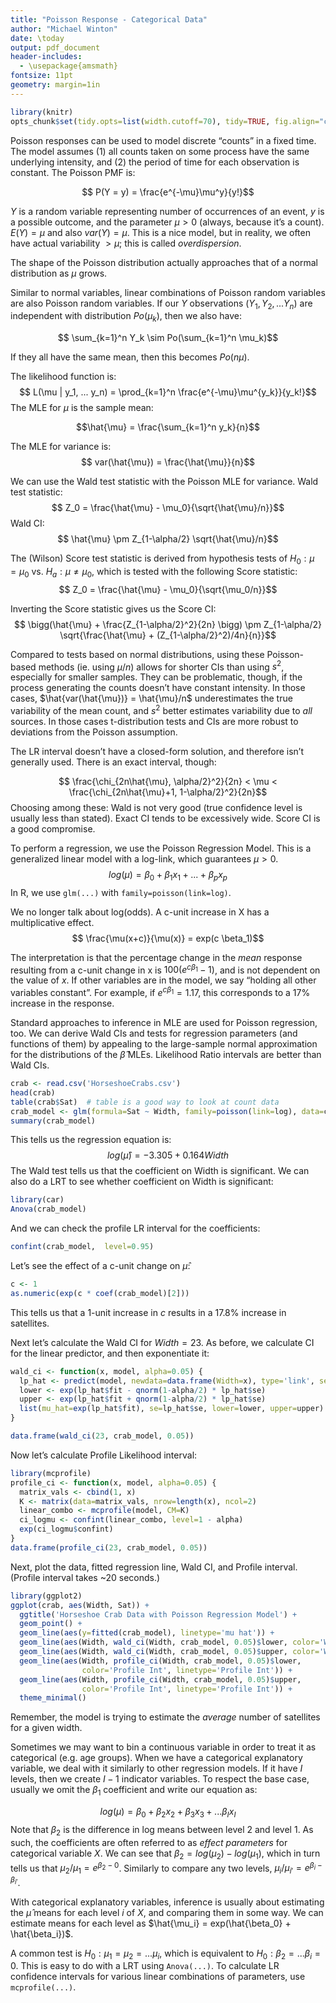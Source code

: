 ```yaml
---
title: "Poisson Response - Categorical Data"
author: "Michael Winton"
date: \today
output: pdf_document
header-includes:
  - \usepackage{amsmath}
fontsize: 11pt
geometry: margin=1in
---
```


```r
library(knitr)
opts_chunk$set(tidy.opts=list(width.cutoff=70), tidy=TRUE, fig.align="center")
```

\section{Poisson Responses}

Poisson responses can be used to model discrete "counts" in a fixed time.  The model assumes (1) all counts taken on some process have the same underlying intensity, and (2) the period of time for each observation is constant.  The Poisson PMF is:

$$ P(Y = y) = \frac{e^{-\mu}\mu^y}{y!}$$

$Y$ is a random variable representing number of occurrences of an event, $y$ is a possible outcome, and the parameter $\mu>0$ (always, because it's a count).  $E(Y) = \mu$ and also $var(Y) = \mu$.  This is a nice model, but in reality, we often have actual variability $> \mu$; this is called _overdispersion_. 

The shape of the Poisson distribution actually approaches that of a normal distribution as $\mu$ grows.

Similar to normal variables, linear combinations of Poisson random variables are also Poisson random variables.  If our $Y$ observations ($Y_1, Y_2, ... Y_n$) are independent with distribution $Po(\mu_k)$, then we also have:

$$ \sum_{k=1}^n Y_k \sim Po(\sum_{k=1}^n \mu_k)$$

If they all have the same mean, then this becomes $Po(n \mu)$.

The likelihood function is:
$$ L(\mu | y_1, ... y_n) = \prod_{k=1}^n \frac{e^{-\mu}\mu^{y_k}}{y_k!}$$
The MLE for $\mu$ is the sample mean: 

$$\hat{\mu} = \frac{\sum_{k=1}^n y_k}{n}$$

The MLE for variance is:
$$ var(\hat{\mu}) = \frac{\hat{\mu}}{n}$$

\subsection{Confidence Intervals}


We can use the Wald test statistic with the Poisson MLE for variance.  Wald test statistic:
$$ Z_0 = \frac{\hat{\mu} - \mu_0}{\sqrt{\hat{\mu}/n}}$$
Wald CI:
$$ \hat{\mu} \pm Z_{1-\alpha/2} \sqrt{\hat{\mu}/n}$$

The (Wilson) Score test statistic is derived from hypothesis tests of $H_0: \mu = \mu_0$ vs. $H_a: \mu \ne \mu_0$, which is tested with the following Score statistic:
$$ Z_0 = \frac{\hat{\mu} - \mu_0}{\sqrt{\mu_0/n}}$$

Inverting the Score statistic gives us the Score CI:
$$ \bigg(\hat{\mu} + \frac{Z_{1-\alpha/2}^2}{2n} \bigg) \pm Z_{1-\alpha/2} \sqrt{\frac{\hat{\mu} + (Z_{1-\alpha/2}^2)/4n}{n}}$$

Compared to tests based on normal distributions, using these Poisson-based methods (ie. using $\mu/n$) allows for shorter CIs than using $s^2$, especially for smaller samples.  They can be problematic, though, if the process generating the counts doesn't have constant intensity.  In those cases, $\hat{var(\hat{\mu})} = \hat{\mu}/n$ underestimates the true variability of the mean count, and $s^2$ better estimates variability due to _all_ sources.  In those cases t-distribution tests and CIs are more robust to deviations from  the Poisson assumption.

The LR interval doesn't have a closed-form solution, and therefore isn't generally used.  There is an exact interval, though:

$$ \frac{\chi_{2n\hat{\mu}, \alpha/2}^2}{2n} < \mu <  \frac{\chi_{2n\hat{\mu}+1, 1-\alpha/2}^2}{2n}$$
Choosing among these: Wald is not very good (true confidence level is usually less than stated).  Exact CI tends to be excessively wide.  Score CI is a good compromise.  

\subsection{Poisson Regression Models}

To perform a regression, we use the Poisson Regression Model.  This is a generalized linear model with a log-link, which guarantees $\mu>0$.
$$log(\mu) = \beta_0 + \beta_1 x_1 + ... + \beta_p x_p$$
In R, we use `glm(...)` with `family=poisson(link=log)`.  

We no longer talk about log(odds).  A c-unit increase in X has a multiplicative effect.
$$ \frac{\mu(x+c)}{\mu(x)} = exp(c \beta_1)$$

The interpretation is that the percentage change in the *mean* response resulting from a c-unit change in x is $100(e^{c\beta_1} - 1)$, and is not dependent on the value of $x$.  If other variables are in the model, we say "holding all other variables constant".  For example, if $e^{c\beta_1}=1.17$, this corresponds to a 17% increase in the response.

\subsection{Inference and CIs}

Standard approaches to inference in MLE are used for Poisson regression, too.  We can derive Wald CIs and tests for regression parameters (and functions of them) by appealing to the large-sample normal approximation for the distributions of the $\hat{\beta}$ MLEs.  Likelihood Ratio intervals are better than Wald CIs.

```r
crab <- read.csv('HorseshoeCrabs.csv')
head(crab)
table(crab$Sat)  # table is a good way to look at count data
crab_model <- glm(formula=Sat ~ Width, family=poisson(link=log), data=crab)
summary(crab_model)
```
This tells us the regression equation is:
$$ log(\hat{\mu}) = -3.305 + 0.164 Width$$
The Wald test tells us that the coefficient on Width is significant.  We can also do a LRT to see whether coefficient on Width is significant:
```r
library(car)
Anova(crab_model)
```

And we can check the profile LR interval for the coefficients:
```r
confint(crab_model,  level=0.95)
```

Let's see the effect of a c-unit change on $\hat{\mu}$:
```r
c <- 1
as.numeric(exp(c * coef(crab_model)[2]))
```

This tells us that a 1-unit increase in $c$ results in a 17.8% increase in satellites.

Next let's calculate the Wald CI for $Width=23$.  As before, we calculate CI for the linear predictor, and then exponentiate it:

```r
wald_ci <- function(x, model, alpha=0.05) {
  lp_hat <- predict(model, newdata=data.frame(Width=x), type='link', se=TRUE)  # need 'link' to get LP
  lower <- exp(lp_hat$fit - qnorm(1-alpha/2) * lp_hat$se)
  upper <- exp(lp_hat$fit + qnorm(1-alpha/2) * lp_hat$se)
  list(mu_hat=exp(lp_hat$fit), se=lp_hat$se, lower=lower, upper=upper)
}

data.frame(wald_ci(23, crab_model, 0.05))
```

Now let's calculate Profile Likelihood interval:
```r
library(mcprofile)
profile_ci <- function(x, model, alpha=0.05) {
  matrix_vals <- cbind(1, x)
  K <- matrix(data=matrix_vals, nrow=length(x), ncol=2)
  linear_combo <- mcprofile(model, CM=K)
  ci_logmu <- confint(linear_combo, level=1 - alpha)
  exp(ci_logmu$confint)
}
data.frame(profile_ci(23, crab_model, 0.05))
```

Next, plot the data, fitted regression line, Wald CI, and Profile interval.  (Profile interval takes ~20 seconds.)

```r
library(ggplot2)
ggplot(crab, aes(Width, Sat)) +
  ggtitle('Horseshoe Crab Data with Poisson Regression Model') +
  geom_point() +
  geom_line(aes(y=fitted(crab_model), linetype='mu hat')) +
  geom_line(aes(Width, wald_ci(Width, crab_model, 0.05)$lower, color='Wald CI', linetype='Wald CI')) +
  geom_line(aes(Width, wald_ci(Width, crab_model, 0.05)$upper, color='Wald CI', linetype='Wald CI')) +
  geom_line(aes(Width, profile_ci(Width, crab_model, 0.05)$lower,
                color='Profile Int', linetype='Profile Int')) +
  geom_line(aes(Width, profile_ci(Width, crab_model, 0.05)$upper,
                color='Profile Int', linetype='Profile Int')) +
  theme_minimal()
```

Remember, the model is trying to estimate the _average_ number of satellites for a given width.  

\subsection{Categorical Explanatory Variables}

Sometimes we may want to bin a continuous variable in order to treat it as categorical (e.g. age groups).  When we have a categorical explanatory variable, we deal with it similarly to other regression models.  If it have $I$ levels, then we create $I-1$ indicator variables. To respect the base case, usually we omit the $\beta_1$ coefficient and write our equation as:

$$ log(\mu) = \beta_0 + \beta_2x_2 + \beta_3 x_3 + ... \beta_I x_I$$
Note that $\beta_2$ is the difference in log means between level 2 and level 1.  As such, the coefficients are often referred to as _effect parameters_ for categorical variable $X$.  We can see that $\beta_2 = log(\mu_2) - log(\mu_1)$, which in turn tells us that $\mu_2 / \mu_1 = e^{\beta_2 - 0}$.  Similarly to compare any two levels, $\mu_i / \mu_{i'} = e^{\beta_i - \beta_{i'}}$.

With categorical explanatory variables, inference is usually about estimating the $\hat{\mu}$ means for each level $i$ of $X$, and comparing them in some way.  We can estimate means for each level as $\hat{\mu_i} = exp(\hat{\beta_0} + \hat{\beta_i})$.

A common test is $H_0: \mu_1 = \mu_2 = ... \mu_i$, which is equivalent to $H_0:\beta_2 = ... \beta_i=0$. This is easy to do with a LRT using `Anova(...)`.  To calculate LR confidence intervals for various linear combinations of parameters, use `mcprofile(...)`.
